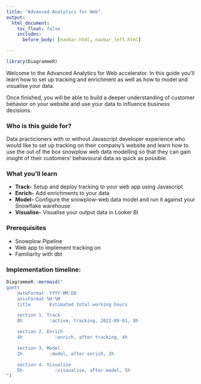 ```yaml
---
title: "Advanced Analytics for Web"
output:
  html_document:
    toc_float: false
    includes:
      before_body: [navbar.html, navbar_left.html]

---
```


```r
library(DiagrammeR)
```

Welcome to the Advanced Analytics for Web accelerator. In this guide you'll learn how to set up tracking and enrichment as well as how to model and visualise your data.

Once finished, you will be able to build a deeper understanding of customer behavior on your website and use your data to influence business decisions.

### Who is this guide for?
Data practicioners with or without Javascript developer experience who would like to set up tracking on their company's website and learn how to use the out of the box snowplow web data modelling so that they can gain insight of their customers' behavioural data as quick as possible.

### What you'll learn
- **Track-** Setup and deploy tracking to your web app using Javascript
- **Enrich-** Add enrichments to your data
- **Model-** Configure the snowplow-web data model and run it against your Snowflake warehouse
- **Visualise-** Visualise your output data in Looker BI

### Prerequisites
- Snowplow Pipeline
- Web app to implement tracking on
- Familiarity with dbt

### Implementation timeline:

```r
DiagrammeR::mermaid("
gantt
    dateFormat  YYYY-MM-DD
    axisFormat %H:%M
    title       Estimated total working hours

    section 1. Track
    8h          :active, tracking, 2022-09-01, 8h

    section 2. Enrich
    4h            :enrich, after tracking, 4h

    section 3. Model
    2h          :model, after enrich, 2h

    section 4. Visualise
    5h            :visaualise, after model, 5h
")
```
